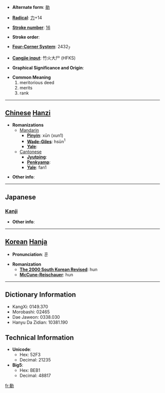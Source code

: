 * '''Alternate form''': [[勛]]

* '''[[Wiktionary:Chinese radical index| Radical]]''': [[Wiktionary:Chinese radical index 力|力]]+14

* '''[[Wiktionary:Chinese total strokes index|Stroke number]]''': [[Wiktionary:Chinese total strokes index 16|16]]

* '''Stroke order''': 

* '''[[Wiktionary:Chinese four corner index|Four-Corner System]]''': 2432<sub>7</sub>

* '''[[Wiktionary:Chinese Cangjie index|Cangjie input]]''': 竹火大尸 (HFKS)

* '''Graphical Significance and Origin''': 

* '''Common Meaning'''
*#meritorious deed
*# merits
*# rank


----

== [[Chinese]] [[Hanzi]] ==

* '''Romanizations'''
** [[Mandarin]]
*** '''[[Pinyin]]''': xūn (xun1)
*** '''[[Wade-Giles]]''': hsün<sup>1</sup>
*** '''[[Yale]]''': 
**[[Cantonese]]
***'''[[Jyutping]]''':
***'''[[Penkyamp]]''': 
***'''[[Yale]]''': fan1

* '''Other info''': 

----

==Japanese==
===[[Kanji]]===
{{kanji|on readings=[[くん]] (kun)|kun readings=[[いさお]] (isao)}}

* '''Other info''':  

----

== [[Korean]] [[Hanja]] ==

* '''Pronunciation''': 훈

* '''Romanization'''
** '''[[The 2000 South Korean Revised Romanization|The 2000 South Korean Revised]]''': hun
** '''[[McCune-Reischauer]]''': hun

----

== Dictionary Information ==

* KangXi: 0149.370
* Morobashi: 02465
* Dae Jaweon: 0338.030
* Hanyu Da Zidian: 10381.190

== Technical Information ==

* '''Unicode''':
** Hex: 52F3
** Decimal: 21235
* '''Big5''':
** Hex: BEB1
** Decimal: 48817

[[fr:勳]]